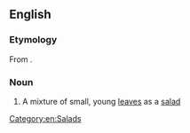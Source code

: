 ==English==

===Etymology===
From {{etyl|fr|en}} {{m|fr|mescler||to mix}}.

===Noun===
{{wikipedia}}
{{en-noun}}

# A mixture of small, young [[leaf|leaves]] as a [[salad]]

[[Category:en:Salads]]